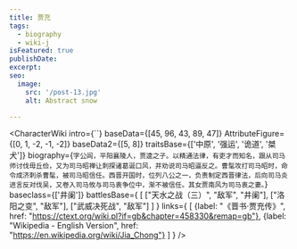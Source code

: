 ```yaml
---
title: 贾充
tags:
  - biography
  - wiki-j
isFeatured: true
publishDate:
excerpt:
seo:
  image:
    src: '/post-13.jpg'
    alt: Abstract snow

---
```



<CharacterWiki
  intro={``}
  baseData={[45, 96, 43, 89, 47]}
  AttributeFigure={[0, 1, -2, -1, -2]}
  baseData2={[5, 8]}
  traitsBase={['中原', '强运', '诡道', '桀犬']}
  biography={`字公闾，平阳襄陵人，贾逵之子。以精通法律，有吏才而知名，跟从司马师讨伐毋丘俭，又为司马昭禅让刺探诸葛诞口风，并劝说司马昭逼反之。曹髦攻打司马昭时，命令成济刺杀曹髦，被司马昭信任。西晋开国时，位列八公之一，负责制定西晋律法，后向司马炎进言反对伐吴，又卷入司马攸与司马衷争位中，渐不被信任。其女贾南风为司马衷之妻。`}
  baseclass={['井阑']}
  battlesBase={
    [
      ["天水之战（三）", "敌军", "井阑"],
      ["洛阳之变", "敌军"],
      ["武威决死战", "敌军"]
    ]
  }
  links={
    [
      {label: "《晋书·贾充传》", href: "https://ctext.org/wiki.pl?if=gb&chapter=458330&remap=gb"},
      {label: "Wikipedia - English Version", href: "https://en.wikipedia.org/wiki/Jia_Chong"}
    ]
  }
/>
